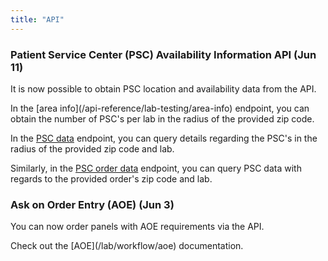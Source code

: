 ```yaml
---
title: "API"
---
```


### Patient Service Center (PSC) Availability Information API (Jun 11)
It is now possible to obtain PSC location and availability data from the API.

<Accordion icon="billboard" iconType="duotone" title="Details" defaultOpen>
In the [area info](/api-reference/lab-testing/area-info) endpoint, you can obtain the number of PSC's per lab in the radius of the provided zip code.

In the [PSC data](/api-reference/lab-testing/psc-info) endpoint, you can query details regarding the PSC's in the radius of the provided zip code and lab.

Similarly, in the [PSC order data](/api-reference/lab-testing/order-psc-info) endpoint, you can query PSC data with regards to the provided order's zip code and lab.

</Accordion>

### Ask on Order Entry (AOE)  (Jun 3)
You can now order panels with AOE requirements via the API.

<Accordion icon="billboard" iconType="duotone" title="Details" defaultOpen>
Check out the [AOE](/lab/workflow/aoe) documentation.

</Accordion>

